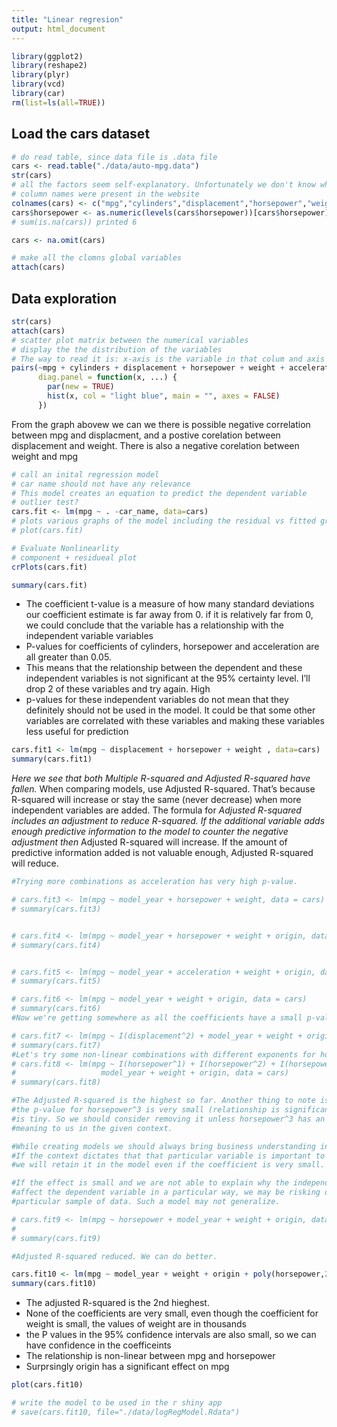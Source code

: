 ```yaml
---
title: "Linear regresion"
output: html_document
---
```


```r
library(ggplot2)
library(reshape2)
library(plyr)
library(vcd)
library(car)
rm(list=ls(all=TRUE))
```

## Load the cars dataset

```r
# do read table, since data file is .data file
cars <- read.table("./data/auto-mpg.data")
str(cars)
# all the factors seem self-explanatory. Unfortunately we don't know what area the numbers in origin correspond to
# column names were present in the website
colnames(cars) <- c("mpg","cylinders","displacement","horsepower","weight","acceleration","model_year","origin","car_name")
cars$horsepower <- as.numeric(levels(cars$horsepower))[cars$horsepower]
# sum(is.na(cars)) printed 6

cars <- na.omit(cars)

# make all the clomns global variables
attach(cars)
```

## Data exploration

```r
str(cars)
attach(cars)
# scatter plot matrix between the numerical variables
# display the the distribution of the variables
# The way to read it is: x-axis is the variable in that colum and axis is the vairable in the row 
pairs(~mpg + cylinders + displacement + horsepower + weight + acceleration + model_year+origin,
      diag.panel = function(x, ...) {
        par(new = TRUE)
        hist(x, col = "light blue", main = "", axes = FALSE)
      })
```
From the graph abovew we can we there is possible negative correlation between mpg and displacment, and a postive corelation between displacement and weight. There is also a negative corelation between weight and mpg <br>
```r
# call an inital regression model
# car name should not have any relevance
# This model creates an equation to predict the dependent variable
# outlier test?
cars.fit <- lm(mpg ~ . -car_name, data=cars)
# plots various graphs of the model including the residual vs fitted graph
# plot(cars.fit)

# Evaluate Nonlinearlity
# component + residueal plot
crPlots(cars.fit)

summary(cars.fit)
```
* The coefficient t-value is a measure of how many standard deviations our coefficient estimate is far away from 0. if it is relatively far from 0, we could conclude that the variable has a relationship with the independent variable variables
* P-values for coefficients of cylinders, horsepower and acceleration are all greater than 0.05. 
* This means that the relationship between the dependent and these independent variables is not 
  significant at the 95% certainty level. I'll drop 2 of these variables and try again. High 
* p-values for these independent variables do not mean that they definitely should not be used 
in the model. It could be that some other variables are correlated with these variables and 
making these variables less useful for prediction
```r
cars.fit1 <- lm(mpg ~ displacement + horsepower + weight , data=cars)
summary(cars.fit1)

```
*Here we see that both Multiple R-squared and Adjusted R-squared have fallen. 
*When comparing models, use Adjusted R-squared. That's because R-squared will increase or 
 stay the same (never decrease) when more independent variables are added. The formula for 
*Adjusted R-squared includes an adjustment to reduce R-squared. If the additional variable 
 adds enough predictive information to the model to counter the negative adjustment then 
*Adjusted R-squared will increase. If the amount of predictive information added is not 
 valuable enough, Adjusted R-squared will reduce.
```r
#Trying more combinations as acceleration has very high p-value.

# cars.fit3 <- lm(mpg ~ model_year + horsepower + weight, data = cars)
# summary(cars.fit3)


# cars.fit4 <- lm(mpg ~ model_year + horsepower + weight + origin, data = cars)
# summary(cars.fit4)


# cars.fit5 <- lm(mpg ~ model_year + acceleration + weight + origin, data = cars)
# summary(cars.fit5)

# cars.fit6 <- lm(mpg ~ model_year + weight + origin, data = cars)
# summary(cars.fit6)
#Now we're getting somewhere as all the coefficients have a small p-value.

# cars.fit7 <- lm(mpg ~ I(displacement^2) + model_year + weight + origin, data = cars)
# summary(cars.fit7)
#Let's try some non-linear combinations with different exponents for horsepower.
# cars.fit8 <- lm(mpg ~ I(horsepower^1) + I(horsepower^2) + I(horsepower^3) +
#                   model_year + weight + origin, data = cars)
# summary(cars.fit8)

#The Adjusted R-squared is the highest so far. Another thing to note is that even though 
#the p-value for horsepower^3 is very small (relationship is significant), the coefficient 
#is tiny. So we should consider removing it unless horsepower^3 has an intuitive or business 
#meaning to us in the given context.

#While creating models we should always bring business understanding into consideration. 
#If the context dictates that that particular variable is important to explaining the outcome,
#we will retain it in the model even if the coefficient is very small.

#If the effect is small and we are not able to explain why the independent variable should
#affect the dependent variable in a particular way, we may be risking overfitting to our 
#particular sample of data. Such a model may not generalize.

# cars.fit9 <- lm(mpg ~ horsepower + model_year + weight + origin, data = cars)
# 
# summary(cars.fit9)

#Adjusted R-squared reduced. We can do better.

cars.fit10 <- lm(mpg ~ model_year + weight + origin + poly(horsepower,2) , data=cars)
summary(cars.fit10)

```
* The adjusted R-squared is the 2nd hieghest.
* None of the coefficients are very small, even though the coefficient for weight is small, the values of weight are in thousands
* the P values in the 95% confidence intervals are also small, so we can have confidence in the coefficeints
* The relationship is non-linear between mpg and horsepower
* Surprsingly origin has a significant effect on mpg
```r
plot(cars.fit10)
```
```r
# write the model to be used in the r shiny app
# save(cars.fit10, file="./data/logRegModel.Rdata")
```
